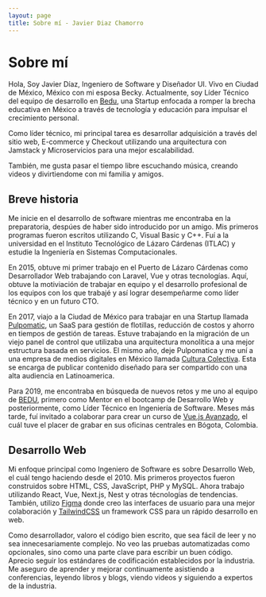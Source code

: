 ```yaml
---
layout: page
title: Sobre mí - Javier Diaz Chamorro
---
```

# Sobre mí
Hola, Soy Javier Díaz, Ingeniero de Software y Diseñador UI. Vivo en Ciudad de México, México con mi esposa Becky. Actualmente, soy Líder Técnico del equipo de desarrollo en [Bedu](https://bedu.org), una Startup enfocada a romper la brecha educativa en México a través de tecnología y educación para impulsar el crecimiento personal.

Como líder técnico, mi principal tarea es desarrollar adquisición a través del sitio web, E-commerce y Checkout utilizando una arquitectura con Jamstack y Microservicios para una mejor escalabilidad.

También, me gusta pasar el tiempo libre escuchando música, creando videos y divirtiendome con mi familia y amigos.

## Breve historia
Me inicie en el desarrollo de software mientras me encontraba en la preparatoria, despúes de haber sido introducido por un amigo. Mis primeros programas fueron escritos utilizando C, Visual Basic y C++. Fuí a la universidad en el Instituto Tecnológico de Lázaro Cárdenas (ITLAC) y estudie la Ingeniería en Sistemas Computacionales.

En 2015, obtuve mi primer trabajo en el Puerto de Lázaro Cárdenas como Desarrollador Web trabajando con Laravel, Vue y otras tecnologías. Aquí, obtuve la motiviación de trabajar en equipo y el desarrollo profesional de los equipos con los que trabajé y así lograr desempeñarme como líder técnico y en un futuro CTO.

En 2017, viajo a la Ciudad de México para trabajar en una Startup llamada [Pulpomatic](https://pulpomatic.com), un SaaS para gestión de flotillas, reducción de costos y ahorro en tiempos de gestión de tareas. Estuve trabajando en la migración de un viejo panel de control que utilizaba una arquitectura monolítica a una mejor estructura basada en servicios. El mismo año, deje Pulpomatica y me uní a una empresa de medios digitales en México llamada [Cultura Colectiva](https://culturacolectiva.com). Esta se encarga de publicar contenido diseñado para ser compartido con una alta audiencia en Latinoamerica.

Para 2019, me encontraba en búsqueda de nuevos retos y me uno al equipo de [BEDU](https://bedu.org), primero como Mentor en el bootcamp de Desarrollo Web y posteriormente, como Líder Técnico en Ingeniería de Software. Meses más tarde, fuí invitado a colaborar para crear un curso de [Vue.js Avanzado](https://platzi.com/cursos/vuejs-avanzado/), el cuál tuve el placer de grabar en sus oficinas centrales en Bógota, Colombia.

## Desarrollo Web
Mi enfoque principal como Ingeniero de Software es sobre Desarrollo Web, el cuál tengo haciendo desde el 2010. Mis primeros proyectos fueron construidos sobre HTML, CSS, JavaScript, PHP y MySQL. Ahora trabajo utilizando React, Vue, Next.js, Nest y otras técnologías de tendencias. También, utilizo [Figma](https://figma.com) donde creo las interfaces de usuario para una mejor colaboración y [TailwindCSS](https://tailwindcss.com) un framework CSS para un rápido desarrollo en web.

Como desarrollador, valoro el código bien escrito, que sea fácil de leer y no sea innecesariamente complejo. No veo las pruebas automatizadas como opcionales, sino como una parte clave para escribir un buen código. Aprecio seguir los estándares de codificación establecidos por la industria. Me aseguro de aprender y mejorar continuamente asistiendo a conferencias, leyendo libros y blogs, viendo videos y siguiendo a expertos de la industria.